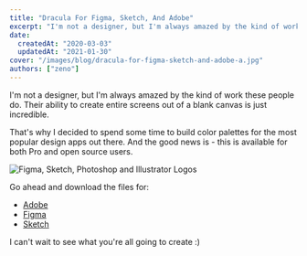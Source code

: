 ```yaml
---
title: "Dracula For Figma, Sketch, And Adobe"
excerpt: "I'm not a designer, but I'm always amazed by the kind of work these people do. Their ability to create entire screens out of a blank canvas is just incredible."
date:
  createdAt: "2020-03-03"
  updatedAt: "2021-01-30"
cover: "/images/blog/dracula-for-figma-sketch-and-adobe-a.jpg"
authors: ["zeno"]
---
```


I'm not a designer, but I'm always amazed by the kind of work these people do. Their ability to create entire screens out of a blank canvas is just incredible.

That's why I decided to spend some time to build color palettes for the most popular design apps out there. And the good news is - this is available for both Pro and open source users.

![Figma, Sketch, Photoshop and Illustrator Logos](/images/blog/dracula-for-figma-sketch-and-adobe-a.jpg)

Go ahead and download the files for:

- [Adobe](/adobe)
- [Figma](/figma)
- [Sketch](/sketch)

I can't wait to see what you're all going to create :)
